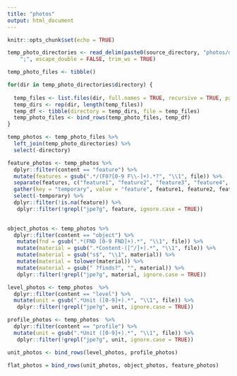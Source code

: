 ```yaml
---
title: "photos"
output: html_document
---
```


```r
knitr::opts_chunk$set(echo = TRUE)
```

```r
temp_photo_directories <- read_delim(paste0(source_directory, "photos/directory_listings/directories.csv"), 
    ";", escape_double = FALSE, trim_ws = TRUE)
```



```r
temp_photo_files <- tibble()

for(dir in temp_photo_directories$directory) {
  
  temp_files <- list.files(dir, full.names = TRUE, recursive = TRUE, pattern = "(jpe?g)|(JPE?G)")
  temp_dirs <- rep(dir, length(temp_files))
  temp_df <- tibble(directory = temp_dirs, file = temp_files)
  temp_photo_files <- bind_rows(temp_photo_files, temp_df)
}

temp_photos <- temp_photo_files %>%
  left_join(temp_photo_directories) %>%
  select(-directory)

```

```r
feature_photos <- temp_photos %>% 
  dplyr::filter(content == "feature") %>%
  mutate(features = gsub(".*/(F0?[0-9 F\\-]+).*?", "\\1", file)) %>%
  separate(features, c("feature1", "feature2", "feature3", "feature4", "feature5", "feature6"), sep = "[+ ]", fill = "warn", extra = "warn") %>%
  gather(key = "temporary", value = "feature", feature1, feature2, feature3, feature4, feature5, feature6) %>%
  select(-temporary) %>%
  dplyr::filter(!is.na(feature)) %>%
   dplyr::filter(!grepl("jpe?g", feature, ignore.case = TRUE))
  

object_photos <- temp_photos %>% 
  dplyr::filter(content == "object") %>%
   mutate(fnd = gsub(".*(FND [0-9 FND]+).*", "\\1", file)) %>%
   mutate(material = gsub(".*Content-([^/]+).*", "\\1", file)) %>%
   mutate(material = gsub("s$", "\\1", material)) %>%
   mutate(material = tolower(material)) %>%
   mutate(material = gsub(" ?finds?", "", material)) %>%
   dplyr::filter(!grepl("jpe?g", material, ignore.case = TRUE))

level_photos <- temp_photos  %>% 
  dplyr::filter(content == "level") %>%
  mutate(unit = gsub(".*Unit ([0-9]+).*", "\\1", file)) %>%
   dplyr::filter(!grepl("jpe?g", unit, ignore.case = TRUE))

profile_photos <- temp_photos  %>% 
  dplyr::filter(content == "profile") %>%
  mutate(unit = gsub(".*Unit ([0-9]+).*", "\\1", file)) %>%
   dplyr::filter(!grepl("jpe?g", unit, ignore.case = TRUE))

unit_photos <- bind_rows(level_photos, profile_photos)

flat_photos = bind_rows(unit_photos, object_photos, feature_photos)

```

